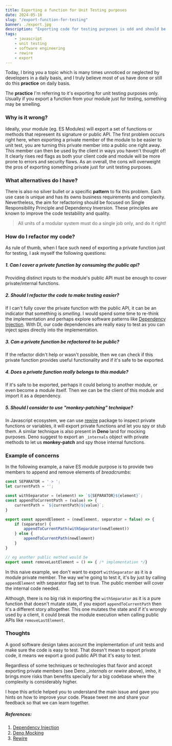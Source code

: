 ```yaml
---
title: Exporting a function for Unit Testing purposes
date: 2024-05-18
slug: "/export-function-for-testing"
banner: ./export.jpg
description: "Exporting code for testing purposes is odd and should be avoided due to multiple reasons, check them out on this article"
tags:
    - javascript
    - unit testing
    - software engineering
    - rewire
    - export
---
```


Today, I bring you a topic which is many times
unnoticed or neglected by developers in a daily basis, and I truly believe
most of us have done or still do this **practice** on daily basis.

The **practice** I'm referring to it's exporting for unit testing
purposes only. Usually if you export a function from your module just for testing,
something may be smelling.

### Why is it wrong?
Ideally, your module (eg. ES Modules) will export
a set of functions or methods that represent its signature or public API. The first problem
occurs right here, when exporting a private member of the module to be easier to unit test,
you are turning this private member into a public one right away.
This member can then be used by the client in ways you haven't thought of!
It clearly rises red flags as both your client code and module will be more prone to errors and security flaws.
As an overall, the cons will overweight the pros of exporting something private just for unit testing purposes.

### What alternatives do I have?
There is also no silver bullet or a specific **pattern** to fix this problem.
Each use case is unique and has its owns business requirements and complexity. Nevertheless,
the aim for refactoring should be focused on Single Responsibility Principle and Dependency Inversion.
These principles are known to improve the code testability and quality.

<blockquote sx={{ fontSize: "1.5em" }}>
All units of a modular system must do a single job only, and do it right!
</blockquote>

### How do I refactor my code?
As rule of thumb, when I face such need of exporting a private function just for testing,
I ask myself the following questions:

##### 1. Can I cover a private function by consuming the public api?
Providing distinct inputs to the module's public API must be enough to cover private/internal functions.

##### 2. Should I refactor the code to make testing easier?
If I can't fully cover the private function with the public API, it can be an indicator that something is *smelling*.
I would spend some time to re-think the implementation and perhaps explore software patterns like
[Dependency Injection][1]. With DI, our code dependencies are really easy to test as you can inject spies directly into
the implementation.

##### 3. Can a private function be refactored to be public?
If the refactor didn't help or wasn't possible, then we can check if this private function provides useful functionality
and if it's safe to be exported.

##### 4. Does a private function really belongs to this module?
If it's safe to be exported, perhaps it could belong to another module, or even become a
module itself. Then we can be the client of this module and import it as a dependency.

##### 5. Should I consider to use "monkey-patching" technique?
In Javascript ecosystem, we can use [rewire][3] package to inspect private
functions or variables, it will export private functions and let you spy or stub them.
A similar technique is also present in **Deno** land for mocking purposes. Deno suggest to export an `_internals` object
with private methods to let us **monkey-patch** and spy those internal functions.

### Example of concerns

In the following example, a naive ES module purpose is to provide two members to append and remove elements of *breadcrumbs*:

```javascript
const SEPARATOR = ' > ';
let currentPath = '';

const withSeparator = (element) => `${SEPARATOR}${element}`;
const appendToCurrentPath = (value) => {
    currentPath = `${currentPath}${value}`;
}

export const appendElement = (newElement, separator = false) => {
    if (separator) {
        appendToCurrentPath(withSeparator(newElement))
    } else {
        appendToCurrentPath(newElement)
    }
}

// eg another public method would be
export const removeLastElement = () => { /* implementation */}
```

In this naive example, we don't want to export `withSeparator` as it is a module private member.
The way we're going to test it, it's by just by calling `appendElement` with separator flag set to true.
The public member will cover the internal code needed.

Although, there is no big risk in exporting the `withSeparator` as it is a pure function that doesn't mutate state,
if you export `appendToCurrentPath` then it's a different story altogether. This one mutates the state and if it's
wrongly used by a client, it could break the module execution when calling public APIs like `removeLastElement`.

### Thoughts

A good software design takes account the implementation of unit tests and make sure the code is
easy to test. That doesn't mean to export private code, it means we export a good public API that it's easy to test.

Regardless of some techniques or technologies that favor and accept exporting private members
(see Deno *_internals* or *rewire* above), imho, it brings more risks than benefits specially for
a big codebase where the complexity is considerably higher.

I hope this article helped you to understand the main issue and gave you hints on how to improve your code.
Please tweet me and share your feedback so that we can learn together.

##### References:
1. [Dependency Injection][1]
2. [Deno Mocking](https://docs.deno.com/runtime/manual/basics/testing/mocking)
3. [Rewire][3]

[1]: https://stackify.com/dependency-injection/
[3]: https://www.npmjs.com/package/rewire
